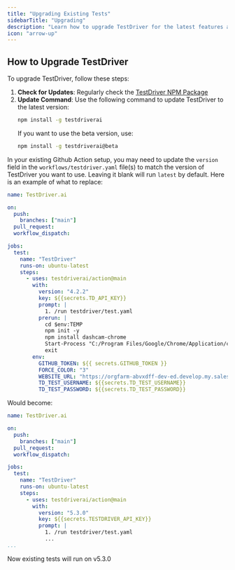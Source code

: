 ```yaml
---
title: "Upgrading Existing Tests"
sidebarTitle: "Upgrading"
description: "Learn how to upgrade TestDriver for the latest features and improvements."
icon: "arrow-up"
---
```


## How to Upgrade TestDriver
To upgrade TestDriver, follow these steps:
1. **Check for Updates**: Regularly check the [TestDriver NPM Package](https://www.npmjs.com/package/testdriverai)
2. **Update Command**: Use the following command to update TestDriver to the latest version:
   ```bash
   npm install -g testdriverai
   ```
   If you want to use the beta version, use:
   ```bash
   npm install -g testdriverai@beta
   ```

In your existing Github Action setup, you may need to update the `version` field in the `workflows/testdriver.yaml` file(s) to match the version of TestDriver you want to use. Leaving it blank will run `latest` by default. Here is an example of what to replace:

```yaml {16}
name: TestDriver.ai

on:
  push:
    branches: ["main"]
  pull_request:
  workflow_dispatch:

jobs:
  test:
    name: "TestDriver"
    runs-on: ubuntu-latest
    steps:
      - uses: testdriverai/action@main
        with:
          version: "4.2.2"
          key: ${{secrets.TD_API_KEY}}
          prompt: |
            1. /run testdriver/test.yaml
          prerun: |
            cd $env:TEMP
            npm init -y
            npm install dashcam-chrome
            Start-Process "C:/Program Files/Google/Chrome/Application/chrome.exe" -ArgumentList "--start-maximized", "--load-extension=$(pwd)/node_modules/dashcam-chrome/build", "${{ env.WEBSITE_URL }}"
            exit
        env:
          GITHUB_TOKEN: ${{ secrets.GITHUB_TOKEN }}
          FORCE_COLOR: "3"
          WEBSITE_URL: "https://orgfarm-abvxdff-dev-ed.develop.my.salesforce.com/" # Define the website URL here
          TD_TEST_USERNAME: ${{secrets.TD_TEST_USERNAME}}
          TD_TEST_PASSWORD: ${{secrets.TD_TEST_PASSWORD}}
```

Would become:

```yaml {16}
name: TestDriver.ai

on:
  push:
    branches: ["main"]
  pull_request:
  workflow_dispatch:

jobs:
  test:
    name: "TestDriver"
    runs-on: ubuntu-latest
    steps:
      - uses: testdriverai/action@main
        with:
          version: "5.3.0"
          key: ${{secrets.TESTDRIVER_API_KEY}}
          prompt: |
            1. /run testdriver/test.yaml
            ...
...
```

Now existing tests will run on v5.3.0